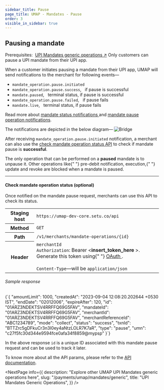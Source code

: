 ```yaml
---
sidebar_title: Pause
page_title: UMAP - Mandates - Pause
order: 3
visible_in_sidebar: true
---
```


## Pausing a mandate

<Card padding="nano" shape="rounded" marginBottom="micro" marginTop="micro">
    <Text weight="600">
        Prerequisites:&nbsp;
        <a href="/payments/umap/mandates/generic" target="_blank">UPI Mandates generic operations ↗</a>
    </Text>
</Card>

<Callout type="tip">
    Only customers can pause a UPI mandate from their UPI app. 
</Callout>

<br />

When a customer initiates pausing a mandate from their UPI app, UMAP will send notifications to the merchant for following events—
- <Text><code>mandate_operation.pause.initiated</code></Text>
- <Text><code>mandate_operation.pause.success</code>, &nbsp; if pause is successful</Text>
- <Text><code>mandate.paused</code>, &nbsp; terminal status, if pause is successful</Text>
- <Text><code>mandate_operation.pause.failed</code>, &nbsp; if pause fails</Text>
- <Text><code>mandate.live</code>, &nbsp; terminal status, if pause fails</Text>

Read more about <a href="/payments/umap/notifications/mandates" target="_blank">mandate status notifications </a> and <a href="/payments/umap/notifications/mandates/pause" target="_blank">mandate pause operation notifications</a>.

The notifications are depicted in the below diagram—
<img
    src="https://storage.googleapis.com/strapi-assets/latest/update-mandate-customer-pause/update-mandate-customer-pause.png"
    alt="Bridge"
/>

After receiving `mandate_operation.pause.initiated` notification, a merchant can also use the <a href="/payments/umap/mandates/generic/pause#check-mandate-operation-status" target="_blank">check mandate operation status API</a> to check if mandate pause is <b>successful</b>.

<Callout type="warning">
    The only operation that can be performed on a <strong>paused</strong> mandate is to unpause it. Other operations like{" "}
    pre-debit notification, execution,{" "}
    update and revoke are blocked when a mandate is paused.
</Callout>

<hr class="tertiary" />

#### Check mandate operation status (optional)

Once notified on the mandate pause request, merchants can use this API to check its status.

<table>
    <tbody>
        <tr>
            <th>Staging host</th>
            <td>
                <code>https://umap-dev-core.setu.co/api</code>
            </td>
        </tr>
        <tr>
            <th>Method</th>
            <td>
                <code>GET</code>
            </td>
        </tr>
        <tr>
            <th>Path</th>
            <td>
                <code>/v1/merchants/mandate-operations/&#123;id&#125;</code>
            </td>
        </tr>
        <tr>
            <th>Header</th>
            <td>
                <code>merchantId</code>
                <br />
                <code>Authorization</code>: Bearer &lt;<b>insert_token_here</b>
                &gt;. Generate this token using{" "}
                <a href="/payments/umap/api-integration" target="_blank">
                    OAuth
                </a>
                .<br />
                <br />
                <code>Content-Type</code>—will be <code>application/json</code>
            </td>
        </tr>
    </tbody>
</table>

<h6>Sample response</h6>
<CodeBlockWithCopy language="json">
    {`{
  "amountLimit": 1000,
  "createdAt": "2023-09-04 12:08:20.202644 +0530 IST",
  "endDate": "02012006",
  "expireAfter": 120,
  "id": "01ARZ3NDEKTSV4RRFFQ69G5FAV",
  "mandateId": "01ARZ3NDEKTSV4RRFFQ69G5FAV",
  "merchantId": "01ARZ3NDEKTSV4RRFFQ69G5FAV",
  "merchantReferenceId": "ABC1234789",
  "mode": "collect",
  "status": "success",
  "txnId": "BTTZrc5gDFkuCr3n3I0ey4aNtzLOLR7K7aR",
  "type": "pause",
  "umn": "c27f5fc30d344e9594fce0afa34f8859@mypsp"
}`}
</CodeBlockWithCopy>

In the above response `id` is a unique ID associated with this mandate pause request and can be used to track it later.

To know more about all the API params, please refer to the <a href="/payments/umap/api-reference#/category~mandates/operation~mandates#fetchMandateOperationById" target="_blank"> API documentation</a>.

<NextPage
    info={{
        description: "Explore other UMAP UPI Mandates generic operations here",
        slug: "/payments/umap/mandates/generic",
        title: "UPI Mandates Generic Operations",
    }}
/>
